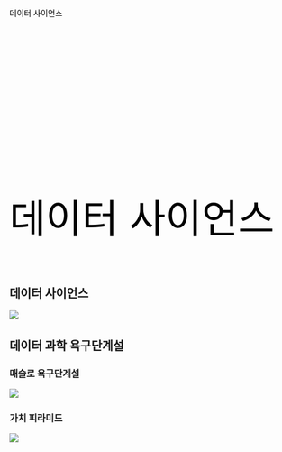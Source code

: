 ##  {auto-animate="true"}

::: {style="margin-top: 100px; color: black"}
데이터 사이언스
:::

##  {auto-animate="true"}

::: {style="margin-top: 300px; font-size: 5em; color: black;"}
데이터 사이언스
:::

## 데이터 사이언스

::: r-stack
![](fig/horst-eco-r4ds.png){.fragment}

:::

## 데이터 과학 욕구단계설

::: panel-tabset
### 매슬로 욕구단계설

![](fig/pyramid-needs.png)

### 가치 피라미드

![](fig/pyramid-data-science.png)
:::
